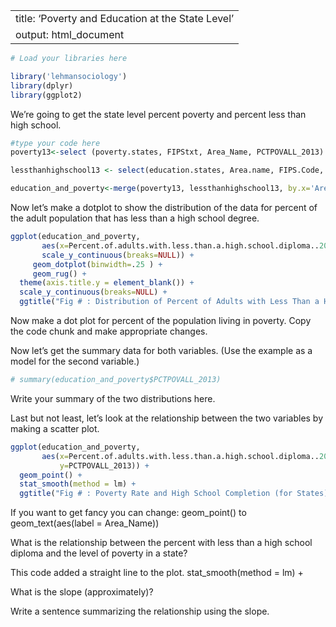 --
title: 'Poverty and Education at the State Level'
output: html_document
---


 
```r
# Load your libraries here

library('lehmansociology')
library(dplyr)
library(ggplot2)
```

We're going to get the state level percent poverty and percent less than high school.

````r
#type your code here
poverty13<-select (poverty.states, FIPStxt, Area_Name, PCTPOVALL_2013)

lessthanhighschool13 <- select(education.states, Area.name, FIPS.Code, Percent.of.adults.with.less.than.a.high.school.diploma..2009.2013)

education_and_poverty<-merge(poverty13, lessthanhighschool13, by.x='Area_Name', by.y='Area.name')

````

Now let's make a dotplot to show the distribution of the data for percent of the adult population that has less than a high school degree.

```r
ggplot(education_and_poverty,
       aes(x=Percent.of.adults.with.less.than.a.high.school.diploma..2009.2013),
       scale_y_continuous(breaks=NULL)) +
     geom_dotplot(binwidth=.25 ) +
     geom_rug() +
  theme(axis.title.y = element_blank()) +
  scale_y_continuous(breaks=NULL) +
  ggtitle("Fig # : Distribution of Percent of Adults with Less Than a High School Diploma (for States)")
```

Now make a dot plot for percent of the population living in poverty. 
Copy the code chunk and make appropriate changes.


Now let's get the summary data for both variables. (Use the example as a model for the second variable.) 

```r
# summary(education_and_poverty$PCTPOVALL_2013)


```

Write your summary of the two distributions here.

Last but not least, let's look at the relationship between the two variables by making a scatter plot.


```r

ggplot(education_and_poverty,
       aes(x=Percent.of.adults.with.less.than.a.high.school.diploma..2009.2013,
           y=PCTPOVALL_2013)) +
  geom_point() +
  stat_smooth(method = lm) +
  ggtitle("Fig # : Poverty Rate and High School Completion (for States)")

```


If you want to get fancy you can change:
    geom_point() 
    to 
    geom_text(aes(label = Area_Name))

What is the relationship between the percent with less than a high school diploma 
and the level of poverty in a state?

This code added a straight line to the plot. stat_smooth(method = lm) +

What is the slope (approximately)?


Write a sentence summarizing the relationship using the slope.



